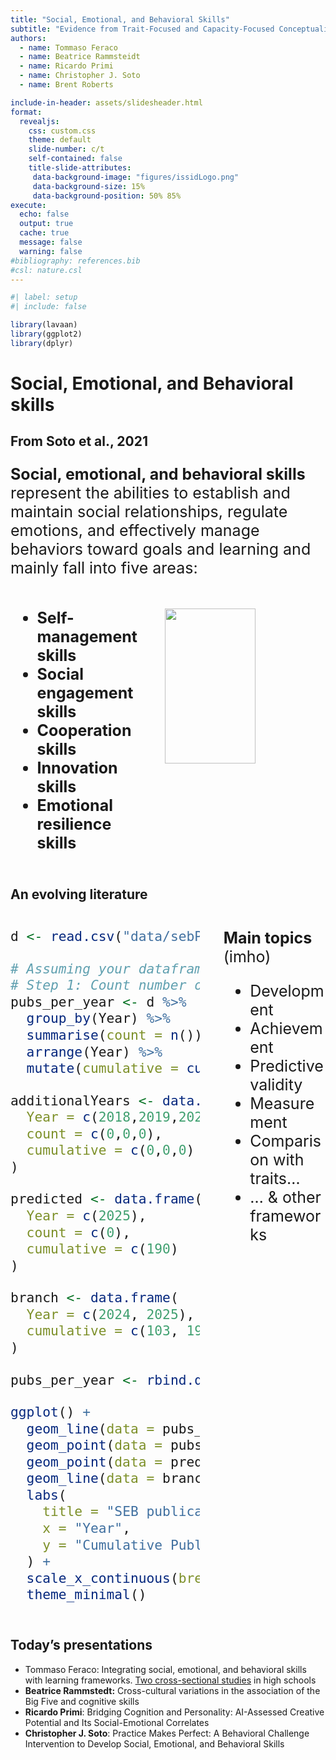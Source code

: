 ```yaml
---
title: "Social, Emotional, and Behavioral Skills"
subtitle: "Evidence from Trait-Focused and Capacity-Focused Conceptualizations"
authors:
  - name: Tommaso Feraco
  - name: Beatrice Rammsteidt
  - name: Ricardo Primi
  - name: Christopher J. Soto
  - name: Brent Roberts

include-in-header: assets/slidesheader.html
format:
  revealjs:
    css: custom.css
    theme: default
    slide-number: c/t
    self-contained: false
    title-slide-attributes: 
     data-background-image: "figures/issidLogo.png"
     data-background-size: 15%
     data-background-position: 50% 85%
execute:
  echo: false
  output: true
  cache: true
  message: false
  warning: false
#bibliography: references.bib
#csl: nature.csl
---
```


```r
#| label: setup
#| include: false

library(lavaan)
library(ggplot2)
library(dplyr)

```

# Social, Emotional, and Behavioral skills

<!-- --------------------------------------------------------------------- -->

## From Soto et al., 2021

::: {style="font-size:25px;"}
**Social, emotional, and behavioral skills** represent the abilities to establish and maintain social relationships, regulate emotions, and effectively manage behaviors toward goals and learning and mainly fall into five areas:

::: columns
::: {.column width="45%"}
-   **Self-management skills**
-   **Social engagement skills**
-   **Cooperation skills**
-   **Innovation skills**
-   **Emotional resilience skills**
:::

::: {.column width="55%"}
![](figures/sebmodel.png){fig-align="right" width="75%"}
:::
:::
:::

## An evolving literature

::: {style="font-size:25px;"}
::: columns
::: {.column width="65%"}
```r
d <- read.csv("data/sebPubs.csv")

# Assuming your dataframe is named d and it has a column named 'Year'
# Step 1: Count number of publications per year
pubs_per_year <- d %>%
  group_by(Year) %>%
  summarise(count = n()) %>%
  arrange(Year) %>%
  mutate(cumulative = cumsum(count))

additionalYears <- data.frame(
  Year = c(2018,2019,2020),
  count = c(0,0,0),
  cumulative = c(0,0,0)
)

predicted <- data.frame(
  Year = c(2025),
  count = c(0),
  cumulative = c(190)
)

branch <- data.frame(
  Year = c(2024, 2025),
  cumulative = c(103, 190)
)

pubs_per_year <- rbind.data.frame(additionalYears,pubs_per_year)

ggplot() +
  geom_line(data = pubs_per_year, aes(x = Year, y = cumulative), color = "black") +
  geom_point(data = pubs_per_year, aes(x = Year, y = cumulative), color = "black",size = 3) +
  geom_point(data = predicted, aes(x = Year, y = cumulative), color = "grey30",size = 3) +
  geom_line(data = branch, aes(x = Year, y = cumulative), linetype = "dashed", color = "grey30") +
  labs(
    title = "SEB publications since first seminal paper",
    x = "Year",
    y = "Cumulative Publications"
  ) +
  scale_x_continuous(breaks = seq(2018, 2025, by = 1)) +
  theme_minimal()
```
:::

::: {.column width="35%"}
**Main topics** (imho)

-   Development
-   Achievement
-   Predictive validity
-   Measurement
-   Comparison with traits...
-   ... & other frameworks
:::
:::
:::

<!-- --------------------------------------------------------------------- -->

## Today's presentations

-   Tommaso Feraco: Integrating social, emotional, and behavioral skills with learning frameworks. [Two cross-sectional studies](https://feracotommaso.github.io/Slides/SEB_SRL/ARP_seb_srl_slides.html#/title-slide) in high schools
-   **Beatrice Rammstedt:** Cross-cultural variations in the association of the Big Five and cognitive skills
-   **Ricardo Primi**: Bridging Cognition and Personality: AI-Assessed Creative Potential and Its Social-Emotional Correlates
-   **Christopher J. Soto**: Practice Makes Perfect: A Behavioral Challenge Intervention to Develop Social, Emotional, and Behavioral Skills

